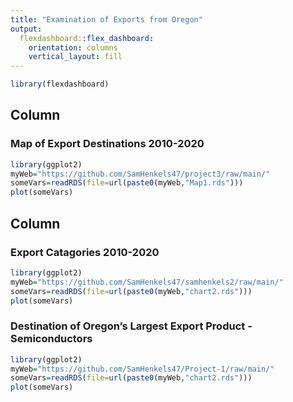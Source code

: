 ```yaml
---
title: "Examination of Exports from Oregon"
output: 
  flexdashboard::flex_dashboard:
    orientation: columns
    vertical_layout: fill
---
```


```r
library(flexdashboard)
```

Column {data-width=650}
-----------------------------------------------------------------------

### Map of Export Destinations 2010-2020 

```r

library(ggplot2)
myWeb="https://github.com/SamHenkels47/project3/raw/main/"
someVars=readRDS(file=url(paste0(myWeb,"Map1.rds")))
plot(someVars)
```

Column {data-width=350}
-----------------------------------------------------------------------

### Export Catagories 2010-2020

```r
library(ggplot2)
myWeb="https://github.com/SamHenkels47/samhenkels2/raw/main/"
someVars=readRDS(file=url(paste0(myWeb,"chart2.rds")))
plot(someVars)
```

### Destination of Oregon's Largest Export Product - Semiconductors

```r
library(ggplot2)
myWeb="https://github.com/SamHenkels47/Project-1/raw/main/"
someVars=readRDS(file=url(paste0(myWeb,"chart2.rds")))
plot(someVars)
```

